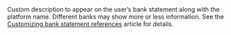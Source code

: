   
<ResponseField name="StatementDescriptor" type="string" >  
<MaxLength10CharactersOnlyAlphanumericAndSpaces />    
Custom description to appear on the user’s bank statement along with the platform name. Different banks may show more or less information. See the <a href="/bank-statements">Customizing bank statement references</a> article for details.
</ResponseField>